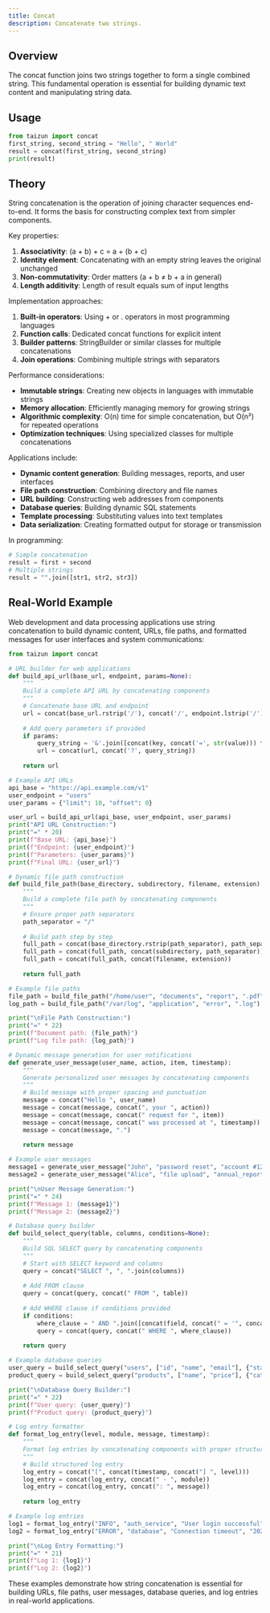 ```yaml
---
title: Concat
description: Concatenate two strings.
---
```


## Overview

The concat function joins two strings together to form a single combined string. This fundamental operation is essential for building dynamic text content and manipulating string data.

## Usage

```python
from taizun import concat
first_string, second_string = "Hello", " World"
result = concat(first_string, second_string)
print(result)
```

## Theory

String concatenation is the operation of joining character sequences end-to-end. It forms the basis for constructing complex text from simpler components.

Key properties:
1. **Associativity**: (a + b) + c = a + (b + c)
2. **Identity element**: Concatenating with an empty string leaves the original unchanged
3. **Non-commutativity**: Order matters (a + b ≠ b + a in general)
4. **Length additivity**: Length of result equals sum of input lengths

Implementation approaches:
1. **Built-in operators**: Using + or . operators in most programming languages
2. **Function calls**: Dedicated concat functions for explicit intent
3. **Builder patterns**: StringBuilder or similar classes for multiple concatenations
4. **Join operations**: Combining multiple strings with separators

Performance considerations:
- **Immutable strings**: Creating new objects in languages with immutable strings
- **Memory allocation**: Efficiently managing memory for growing strings
- **Algorithmic complexity**: O(n) time for simple concatenation, but O(n²) for repeated operations
- **Optimization techniques**: Using specialized classes for multiple concatenations

Applications include:
- **Dynamic content generation**: Building messages, reports, and user interfaces
- **File path construction**: Combining directory and file names
- **URL building**: Constructing web addresses from components
- **Database queries**: Building dynamic SQL statements
- **Template processing**: Substituting values into text templates
- **Data serialization**: Creating formatted output for storage or transmission

In programming:
```python
# Simple concatenation
result = first + second
# Multiple strings
result = "".join([str1, str2, str3])
```

## Real-World Example

Web development and data processing applications use string concatenation to build dynamic content, URLs, file paths, and formatted messages for user interfaces and system communications:

```python
from taizun import concat

# URL builder for web applications
def build_api_url(base_url, endpoint, params=None):
    """
    Build a complete API URL by concatenating components
    """
    # Concatenate base URL and endpoint
    url = concat(base_url.rstrip('/'), concat('/', endpoint.lstrip('/')))
    
    # Add query parameters if provided
    if params:
        query_string = '&'.join([concat(key, concat('=', str(value))) for key, value in params.items()])
        url = concat(url, concat('?', query_string))
    
    return url

# Example API URLs
api_base = "https://api.example.com/v1"
user_endpoint = "users"
user_params = {"limit": 10, "offset": 0}

user_url = build_api_url(api_base, user_endpoint, user_params)
print("API URL Construction:")
print("=" * 20)
print(f"Base URL: {api_base}")
print(f"Endpoint: {user_endpoint}")
print(f"Parameters: {user_params}")
print(f"Final URL: {user_url}")

# Dynamic file path construction
def build_file_path(base_directory, subdirectory, filename, extension):
    """
    Build a complete file path by concatenating components
    """
    # Ensure proper path separators
    path_separator = "/"
    
    # Build path step by step
    full_path = concat(base_directory.rstrip(path_separator), path_separator)
    full_path = concat(full_path, concat(subdirectory, path_separator))
    full_path = concat(full_path, concat(filename, extension))
    
    return full_path

# Example file paths
file_path = build_file_path("/home/user", "documents", "report", ".pdf")
log_path = build_file_path("/var/log", "application", "error", ".log")

print("\nFile Path Construction:")
print("=" * 22)
print(f"Document path: {file_path}")
print(f"Log file path: {log_path}")

# Dynamic message generation for user notifications
def generate_user_message(user_name, action, item, timestamp):
    """
    Generate personalized user messages by concatenating components
    """
    # Build message with proper spacing and punctuation
    message = concat("Hello ", user_name)
    message = concat(message, concat(", your ", action))
    message = concat(message, concat(" request for ", item))
    message = concat(message, concat(" was processed at ", timestamp))
    message = concat(message, ".")
    
    return message

# Example user messages
message1 = generate_user_message("John", "password reset", "account #12345", "14:30:22")
message2 = generate_user_message("Alice", "file upload", "annual_report.pdf", "09:15:47")

print("\nUser Message Generation:")
print("=" * 24)
print(f"Message 1: {message1}")
print(f"Message 2: {message2}")

# Database query builder
def build_select_query(table, columns, conditions=None):
    """
    Build SQL SELECT query by concatenating components
    """
    # Start with SELECT keyword and columns
    query = concat("SELECT ", ", ".join(columns))
    
    # Add FROM clause
    query = concat(query, concat(" FROM ", table))
    
    # Add WHERE clause if conditions provided
    if conditions:
        where_clause = " AND ".join([concat(field, concat(" = '", concat(str(value), "'"))) for field, value in conditions.items()])
        query = concat(query, concat(" WHERE ", where_clause))
    
    return query

# Example database queries
user_query = build_select_query("users", ["id", "name", "email"], {"status": "active", "role": "admin"})
product_query = build_select_query("products", ["name", "price"], {"category": "electronics"})

print("\nDatabase Query Builder:")
print("=" * 22)
print(f"User query: {user_query}")
print(f"Product query: {product_query}")

# Log entry formatter
def format_log_entry(level, module, message, timestamp):
    """
    Format log entries by concatenating components with proper structure
    """
    # Build structured log entry
    log_entry = concat("[", concat(timestamp, concat("] ", level)))
    log_entry = concat(log_entry, concat(" - ", module))
    log_entry = concat(log_entry, concat(": ", message))
    
    return log_entry

# Example log entries
log1 = format_log_entry("INFO", "auth_service", "User login successful", "2023-10-15 14:30:22")
log2 = format_log_entry("ERROR", "database", "Connection timeout", "2023-10-15 14:30:25")

print("\nLog Entry Formatting:")
print("=" * 21)
print(f"Log 1: {log1}")
print(f"Log 2: {log2}")
```

These examples demonstrate how string concatenation is essential for building URLs, file paths, user messages, database queries, and log entries in real-world applications.